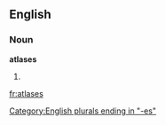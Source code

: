 ==English==

===Noun===
'''atlases'''

# {{plural of|[[atlas]]}}

[[Category:English plurals ending in "-es"]]

[[fr:atlases]]